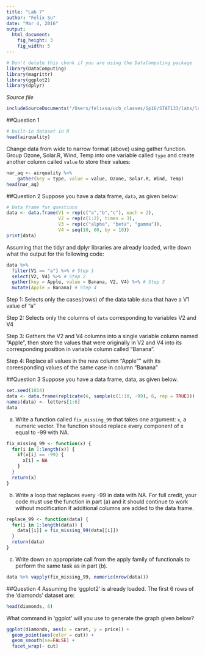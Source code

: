 ```yaml
---
title: "Lab 7"
author: "Felix Su"
date: "Mar 4, 2016"
output: 
  html_document:
    fig_height: 3
    fig_width: 5
---
```

<!-- Don't edit in between this line and the one below -->
```r
# Don't delete this chunk if you are using the DataComputing package
library(DataComputing)
library(magrittr)
library(ggplot2)
library(dplyr)
```
*Source file* 
```r
includeSourceDocuments("/Users/felixsu/ucb_classes/Sp16/STAT133/labs/lab7/Lab7-MidtermReview-Su.Rmd")
```
<!-- Don't edit the material above this line -->


##Question 1
```r
# built-in dataset in R
head(airquality)
```
Change data from wide to narrow format (above) using gather function. Group Ozone, Solar.R, Wind, Temp into one variable called `type` and create another column called `value` to store their values:
```r
nar_aq <- airquality %>%
    gather(key = type, value = value, Ozone, Solar.R, Wind, Temp)
head(nar_aq)
```

##Question 2
Suppose you have a data frame, `data`, as given below:
```r
# Data frame for questions
data <- data.frame(V1 = rep(c("a","b","c"), each = 2),
                   V2 = rep(c(1:2), times = 3),
                   V3 = rep(c("alpha", "beta", "gamma")),
                   V4 = seq(10, 60, by = 10))
print(data)
```
Assuming that the tidyr and dplyr libraries are already loaded, write down what the output for the following code:
```r
data %>%
  filter(V1 == "a") %>% # Step 1
  select(V2, V4) %>% # Step 2
  gather(key = Apple, value = Banana, V2, V4) %>% # Step 3
  mutate(Apple = Banana) # Step 4
```

Step 1: Selects only the cases(rows) of the data table `data` that have a V1 value of "a"

Step 2: Selects only the columns of `data` corresponding to variables V2 and V4

Step 3: Gathers the V2 and V4 columns into a single variable column named "Apple", then store the values that were originally in V2 and V4 into its corresponding position in variable column called "Banana".

Step 4: Replace all values in the new column "Apple"" with its coreesponding values of the same case in column "Banana"

##Question 3
Suppose you have a data frame, data, as given below.
```r
set.seed(1014)
data <- data.frame(replicate(6, sample(c(1:10, -99), 6, rep = TRUE)))
names(data) <- letters[1:6]
data
```
a. Write a function called `fix_missing_99` that takes one argument: `x`, a numeric vector. The function should replace every component of x equal to -99 with NA.
```r
fix_missing_99 <- function(x) {
  for(i in 1:length(x)) {
    if(x[i] == -99) {
      x[i] = NA
    }
  }
  return(x)
}
```
b. Write a loop that replaces every -99 in data with NA. For full credit, your code must use the function in part (a) and it should continue to work without modification if additional columns are added to the data frame.
```r
replace_99 <- function(data) {
  for(i in 1:length(data)) {
    data[[i]] = fix_missing_99(data[[i]])
  }
  return(data)
}
```
c. Write down an appropriate call from the apply family of functionals to perform the same task as in part (b).
```r
data %>% vapply(fix_missing_99, numeric(nrow(data)))
```

##Question 4
Assuming the ‘ggplot2’ is already loaded. The first 6 rows of the ‘diamonds’ dataset are:
```r
head(diamonds, 6)
```
What command in ‘ggplot’ will you use to generate the graph given below? 
```r
ggplot(diamonds, aes(x = carat, y = price)) +
  geom_point(aes(color = cut)) +
  geom_smooth(se=FALSE) +
  facet_wrap(~ cut)
```
